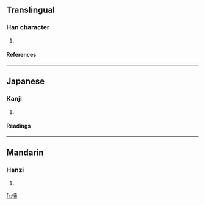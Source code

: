 ==Translingual==
===Han character===
{{Han char|rn=61|rad=心|as=13|sn=16|four=|canj=心土人田 (PGOW)}}
# {{defn|Han|sort=心13}}
====References====
{{Han ref|kx=0406.040|dkj=11337|hdz=42360.070|uh=61CE|ud=25038}}
----
==Japanese==
===Kanji===
{{ja-kanji|grade=|rs=心13}}
# {{defn|Japanese}} 
====Readings====
{{ja-readings|on=[[しょく]] (shoku), [[しき]] (shiki)|kun=[[うらむ]] (uramu), [[かなしむ]] (kanashimu)}}
----
==Mandarin==
===Hanzi===
{{cmn-hanzi|pin=[[sè]] (se4)|wg=se<sup>4</sup>}}
# {{defn|Mandarin}}

[[fr:懎]]